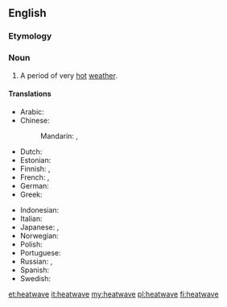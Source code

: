 {{wikipedia}}
==English==

===Etymology===
{{compound|heat|wave}}

===Noun===
{{en-noun}}

#A period of very [[hot]] [[weather]].

====Translations====
{{trans-top|period of very hot weather}}
* Arabic: {{t-|ar|موجة الحر|f|tr=máwjat al-Harr}}
* Chinese:
*: Mandarin: {{t-|cmn|熱浪|sc=Hani}}, {{t-|cmn|热浪|tr=rèlàng|sc=Hani}}
* Dutch: {{t+|nl|hittegolf|m}}
* Estonian: {{t-|et|kuumalaine}}
* Finnish: {{t-|fi|helleaalto}}, {{t-|fi|lämpöaalto}}
* French: {{t+|fr|vague de chaleur|f}}, {{t+|fr|canicule|f}}
* German: {{t+|de|Hitzewelle|f}}
* Greek: {{t+|el|καύσωνας|m|tr=káfsonas}}
{{trans-mid}}
* Indonesian: {{t-|id|gelombang panas|xs=Indonesian}}
* Italian: {{t-|it|ondata di caldo|f}}
* Japanese: {{t-|ja|熱波|tr=ねっぱ, neppa}}, {{t+|ja|酷暑|tr=こくしょ, kokusho}}
* Norwegian: {{t+|no|hetebølge|c}}
* Polish: {{t+|pl|upał|m}}
* Portuguese: {{t-|pt|onda de calor|f}}
* Russian: {{t+|ru|жара|f|tr=žará}}, {{t+|ru|зной|m|tr=znoj}}
* Spanish: {{t-|es|ola de calor|f}}
* Swedish: {{t-|sv|värmebölja}}
{{trans-bottom}}

[[et:heatwave]]
[[it:heatwave]]
[[my:heatwave]]
[[pl:heatwave]]
[[fi:heatwave]]